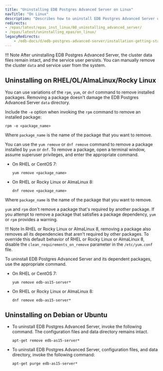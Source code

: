 ```yaml
---
title: "Uninstalling EDB Postgres Advanced Server on Linux"
navTitle: "On Linux"
description: "Describes how to uninstall EDB Postgres Advanced Server on Linux"
redirects:
- /epas/latest/epas_inst_linux/08_uninstalling_advanced_server/
- /epas/latest/uninstalling_epas/on_linux/
legacyRedirects:
    - /edb-docs/d/edb-postgres-advanced-server/installation-getting-started/installation-guide/9.6/EDB_Postgres_Advanced_Server_Installation_Guide.1.77.html
---
```


!!! Note
    After uninstalling EDB Postgres Advanced Server, the cluster data files remain intact, and the service user persists. You can manually remove the cluster `data` and service user from the system.

## Uninstalling on RHEL/OL/AlmaLinux/Rocky Linux

You can use variations of the `rpm`, `yum`, or `dnf` command to remove installed packages. Removing a package doesn't damage the EDB Postgres Advanced Server `data` directory.

Include the `-e` option when invoking the `rpm` command to remove an installed package:

```text
rpm -e <package_name>
```

Where `package_name` is the name of the package that you want to remove.

You can use the `yum remove` or `dnf remove` command to remove a package installed by `yum` or `dnf`. To remove a package, open a terminal window, assume superuser privileges, and enter the appropriate command.

-   On RHEL or CentOS 7:

    ```text
    yum remove <package_name>
    ```

-   On RHEL or Rocky Linux or AlmaLinux 8:

    ```text
    dnf remove <package_name>
    ```

Where `package_name` is the name of the package that you want to remove.

`yum` and `rpm` don't remove a package that's required by another package. If you attempt to remove a package that satisfies a package dependency, `yum` or `rpm` provides a warning.

!!! Note
    In RHEL or Rocky Linux or AlmaLinux 8, removing a package also removes all its dependencies that aren't required by other packages. To override this default behavior of RHEL or Rocky Linux or AlmaLinux 8, disable the `clean_requirements_on_remove` parameter in the `/etc/yum.conf` file.

To uninstall EDB Postgres Advanced Server and its dependent packages, use the appropriate command.

-   On RHEL or CentOS 7:

    ```text
    yum remove edb-as15-server*
    ```

-   On RHEL or Rocky Linux or AlmaLinux 8:

    ```text
    dnf remove edb-as15-server*
    ```

## Uninstalling on Debian or Ubuntu

-   To uninstall EDB Postgres Advanced Server, invoke the following command. The configuration files and data directory remains intact.

    ```text
    apt-get remove edb-as15-server*
    ```

-   To uninstall EDB Postgres Advanced Server, configuration files, and data directory, invoke the following command:

    ```text
    apt-get purge edb-as15-server*
    ```
